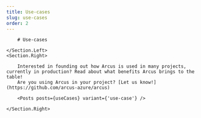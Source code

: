 ```yaml
---
title: Use-cases
slug: use-cases
order: 2
---
```


<Section>
    <Section.Left>

        # Use-cases

    </Section.Left>
    <Section.Right>

        Interested in founding out how Arcus is used in many projects, currently in production? Read about what benefits Arcus brings to the table!
        Are you using Arcus in your project? [Let us know!](https://github.com/arcus-azure/arcus)

        <Posts posts={useCases} variant={'use-case'} />

    </Section.Right>

</Section>
